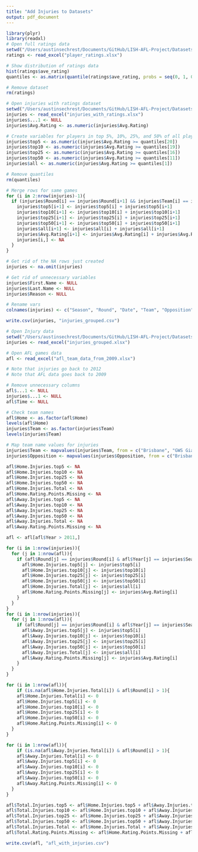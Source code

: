```yaml
---
title: "Add Injuries to Datasets"
output: pdf_document
---
```


```r
library(plyr)
library(readxl)
# Open full ratings data
setwd("/Users/austinsechrest/Documents/GitHub/LISH-AFL-Project/Datasets")
ratings <- read_excel("player_ratings.xlsx")

# Show distribution of ratings data
hist(ratings$ave_rating)
quantiles <- as.matrix(quantile(ratings$ave_rating, probs = seq(0, 1, 0.05)))

# Remove dataset
rm(ratings)
```

```r
# Open injuries with ratings dataset
setwd("/Users/austinsechrest/Documents/GitHub/LISH-AFL-Project/Datasets")
injuries <- read_excel("injuries_with_ratings.xlsx")
injuries$...1 <- NULL
injuries$Avg.Rating <- as.numeric(injuries$Avg.Rating)

# Create variables for players in top 5%, 10%, 25%, and 50% of all players (in that season)
injuries$top5 <- as.numeric(injuries$Avg.Rating >= quantiles[20])
injuries$top10 <- as.numeric(injuries$Avg.Rating >= quantiles[19])
injuries$top25 <- as.numeric(injuries$Avg.Rating >= quantiles[16])
injuries$top50 <- as.numeric(injuries$Avg.Rating >= quantiles[11])
injuries$all <- as.numeric(injuries$Avg.Rating >= quantiles[1])

# Remove quantiles
rm(quantiles)
```

```r
# Merge rows for same games
for (i in 2:nrow(injuries)-1){
  if (injuries$Round[i] == injuries$Round[i+1] && injuries$Team[i] == injuries$Team[i+1] && injuries$Season[i] == injuries$Season[i+1]){
    injuries$top5[i+1] <- injuries$top5[i] + injuries$top5[i+1]
    injuries$top10[i+1] <- injuries$top10[i] + injuries$top10[i+1]
    injuries$top25[i+1] <- injuries$top25[i] + injuries$top25[i+1]
    injuries$top50[i+1] <- injuries$top50[i] + injuries$top50[i+1]
    injuries$all[i+1] <- injuries$all[i] + injuries$all[i+1]
    injuries$Avg.Rating[i+1] <- injuries$Avg.Rating[i] + injuries$Avg.Rating[i+1]
    injuries[i,] <- NA
  }
}

# Get rid of the NA rows just created
injuries <- na.omit(injuries)

# Get rid of unnecessary variables
injuries$First.Name <- NULL
injuries$Last.Name <- NULL
injuries$Reason <- NULL

# Rename vars
colnames(injuries) <- c("Season", "Round", "Date", "Team", "Opposition", "HA", "Avg.Rating", "top5", "top10", "top25", "top50", "all")

write.csv(injuries, "injuries_grouped.csv")
```

```r
# Open Injury data
setwd("/Users/austinsechrest/Documents/GitHub/LISH-AFL-Project/Datasets")
injuries <- read_excel("injuries_grouped.xlsx")

# Open AFL games data
afl <- read_excel("afl_team_data_from_2009.xlsx")

# Note that injuries go back to 2012
# Note that AFL data goes back to 2009

# Remove unnecessary columns
afl$...1 <- NULL
injuries$...1 <- NULL
afl$Time <- NULL

# Check team names
afl$Home <- as.factor(afl$Home)
levels(afl$Home)
injuries$Team <- as.factor(injuries$Team)
levels(injuries$Team)

# Map team name values for injuries
injuries$Team <- mapvalues(injuries$Team, from = c("Brisbane", "GWS Giants"), to = c("Brisbane Lions", "Greater Western Sydney"))
injuries$Opposition <- mapvalues(injuries$Opposition, from = c("Brisbane", "GWS Giants"), to = c("Brisbane Lions", "Greater Western Sydney"))
```

```r
afl$Home.Injuries.top5 <- NA
afl$Home.Injuries.top10 <- NA
afl$Home.Injuries.top25 <- NA
afl$Home.Injuries.top50 <- NA
afl$Home.Injuries.Total <- NA
afl$Home.Rating.Points.Missing <- NA
afl$Away.Injuries.top5 <- NA
afl$Away.Injuries.top10 <- NA
afl$Away.Injuries.top25 <- NA
afl$Away.Injuries.top50 <- NA
afl$Away.Injuries.Total <- NA
afl$Away.Rating.Points.Missing <- NA

afl <- afl[afl$Year > 2011,]

for (i in 1:nrow(injuries)){
  for (j in 1:nrow(afl)){
    if (afl$Round[j] == injuries$Round[i] & afl$Year[j] == injuries$Season[i] & afl$Home[j] == injuries$Team[i] & injuries$HA[i] == "Home"){
      afl$Home.Injuries.top5[j] <- injuries$top5[i]
      afl$Home.Injuries.top10[j] <- injuries$top10[i]
      afl$Home.Injuries.top25[j] <- injuries$top25[i]
      afl$Home.Injuries.top50[j] <- injuries$top50[i]
      afl$Home.Injuries.Total[j] <- injuries$all[i]
      afl$Home.Rating.Points.Missing[j] <- injuries$Avg.Rating[i]
    }
  }
}
for (i in 1:nrow(injuries)){
  for (j in 1:nrow(afl)){
    if (afl$Round[j] == injuries$Round[i] & afl$Year[j] == injuries$Season[i] & afl$Away[j] == injuries$Team[i] & injuries$HA[i] == "Away"){
      afl$Away.Injuries.top5[j] <- injuries$top5[i]
      afl$Away.Injuries.top10[j] <- injuries$top10[i]
      afl$Away.Injuries.top25[j] <- injuries$top25[i]
      afl$Away.Injuries.top50[j] <- injuries$top50[i]
      afl$Away.Injuries.Total[j] <- injuries$all[i]
      afl$Away.Rating.Points.Missing[j] <- injuries$Avg.Rating[i]
    }
  }
}

for (i in 1:nrow(afl)){
    if (is.na(afl$Home.Injuries.Total[i]) & afl$Round[i] > 1){
    afl$Home.Injuries.Total[i] <- 0
    afl$Home.Injuries.top5[i] <- 0
    afl$Home.Injuries.top10[i] <- 0
    afl$Home.Injuries.top25[i] <- 0
    afl$Home.Injuries.top50[i] <- 0
    afl$Home.Rating.Points.Missing[i] <- 0
  }
}

for (i in 1:nrow(afl)){
    if (is.na(afl$Away.Injuries.Total[i]) & afl$Round[i] > 1){
    afl$Away.Injuries.Total[i] <- 0
    afl$Away.Injuries.top5[i] <- 0
    afl$Away.Injuries.top10[i] <- 0
    afl$Away.Injuries.top25[i] <- 0
    afl$Away.Injuries.top50[i] <- 0
    afl$Away.Rating.Points.Missing[i] <- 0
  }
}

afl$Total.Injuries.top5 <- afl$Home.Injuries.top5 + afl$Away.Injuries.top5
afl$Total.Injuries.top10 <- afl$Home.Injuries.top10 + afl$Away.Injuries.top10
afl$Total.Injuries.top25 <- afl$Home.Injuries.top25 + afl$Away.Injuries.top25
afl$Total.Injuries.top50 <- afl$Home.Injuries.top50 + afl$Away.Injuries.top50
afl$Total.Injuries.Total <- afl$Home.Injuries.Total + afl$Away.Injuries.Total
afl$Total.Rating.Points.Missing <- afl$Home.Rating.Points.Missing + afl$Away.Rating.Points.Missing

write.csv(afl, "afl_with_injuries.csv")
```